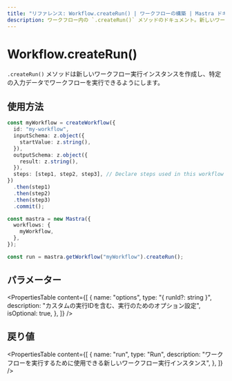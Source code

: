 ```yaml
---
title: "リファレンス: Workflow.createRun() | ワークフローの構築 | Mastra ドキュメント"
description: ワークフロー内の `.createRun()` メソッドのドキュメント。新しいワークフロー実行インスタンスを作成します。
---
```


# Workflow.createRun()

`.createRun()` メソッドは新しいワークフロー実行インスタンスを作成し、特定の入力データでワークフローを実行できるようにします。

## 使用方法

```typescript
const myWorkflow = createWorkflow({
  id: "my-workflow",
  inputSchema: z.object({
    startValue: z.string(),
  }),
  outputSchema: z.object({
    result: z.string(),
  }),
  steps: [step1, step2, step3], // Declare steps used in this workflow
})
  .then(step1)
  .then(step2)
  .then(step3)
  .commit();

const mastra = new Mastra({
  workflows: {
    myWorkflow,
  },
});

const run = mastra.getWorkflow("myWorkflow").createRun();
```

## パラメーター

<PropertiesTable
  content={[
    {
      name: "options",
      type: "{ runId?: string }",
      description: "カスタムの実行IDを含む、実行のためのオプション設定",
      isOptional: true,
    },
  ]}
/>

## 戻り値

<PropertiesTable
  content={[
    {
      name: "run",
      type: "Run",
      description: "ワークフローを実行するために使用できる新しいワークフロー実行インスタンス",
    },
  ]}
/>
